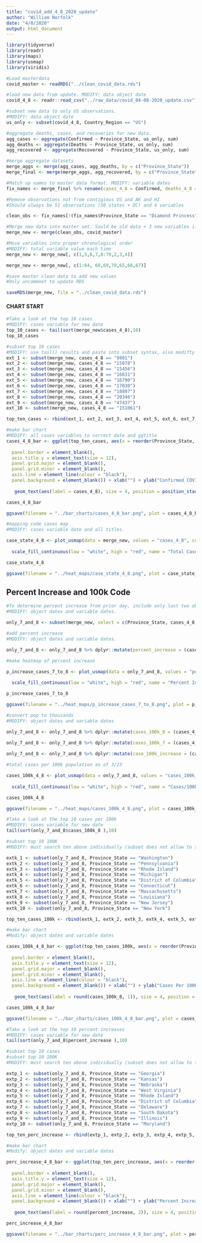 ```yaml
---
title: "covid_add_4_8_2020_update"
author: "William Norfolk"
date: "4/8/2020"
output: html_document
---
```


```r
library(tidyverse)
library(readr)
library(maps)
library(usmap)
library(viridis)
```

```r
#Load masterdata
covid_master <- readRDS("../clean_covid_data.rds")
```


```r
#load new data from update. MODIFY: data object date
covid_4_8 <- readr::read_csv("../raw_data/covid_04-08-2020_update.csv")
```

```r
#subset new data to only US observations. 
#MODIFY: data object date
us_only <- subset(covid_4_8, Country_Region == "US")
```

```r
#aggregate deaths, cases, and recoveries for new data. 
agg_cases <- aggregate(Confirmed ~ Province_State, us_only, sum)
agg_deaths <- aggregate(Deaths ~ Province_State, us_only, sum)
agg_recovered <- aggregate(Recovered ~ Province_State, us_only, sum)
```

```r
#merge aggregate datasets
merge_aggs <- merge(agg_cases, agg_deaths, by = c("Province_State"))
merge_final <- merge(merge_aggs, agg_recovered, by = c("Province_State"))
```

```r
#Match up names to master data format. MODIFY: variable dates
fix_names <- merge_final %>% rename(cases_4_8 = Confirmed, deaths_4_8 = Deaths, recov_4_8 = Recovered)
```

```r
#Remove observations not from contigious US and AK and HI
#Should always be 51 observations (50 states + DC) and 4 variables

clean_obs <- fix_names[!(fix_names$Province_State == "Diamond Princess" | fix_names$Province_State == "Grand Princess" | fix_names$Province_State == "Guam" | fix_names$Province_State == "Puerto Rico" | fix_names$Province_State == "United States Virgin Islands" | fix_names$Province_State == "US" | fix_names$Province_State == "American Samoa" | fix_names$Province_State == "Northern Mariana Islands" | fix_names$Province_State == "Virgin Islands" | fix_names$Province_State == "Wuhan Evacuee" | fix_names$Province_State == "Recovered"),]
```

```r
#Merge new data into master set. Sould be old data + 3 new variables if successful
merge_new <- merge(clean_obs, covid_master)
```

```r
#Move variables into proper chronological order
#MODIFY: total variable value each time
merge_new <- merge_new[, c(1,5,6,7,8:70,2,3,4)]
```

```r
merge_new <- merge_new[, c(1:64, 68,69,70,65,66,67)]
```


```r
#save master clean data to add new values
#Only uncommnet to update RDS

saveRDS(merge_new, file = "../clean_covid_data.rds")
```

#### CHART START

```r
#Take a look at the top 10 cases
#MODIFY: cases variable for new date
top_10_cases <- tail(sort(merge_new$cases_4_8),10)
top_10_cases
```

```r
#subset top 10 cases
#MODIFY: use tail() results and paste into subset syntax, also modifty cases date value
ext_1 <- subset(merge_new, cases_4_8 == "9901")
ext_2 <- subset(merge_new, cases_4_8 == "15078")
ext_3 <- subset(merge_new, cases_4_8 == "15456")
ext_4 <- subset(merge_new, cases_4_8 == "16631")
ext_5 <- subset(merge_new, cases_4_8 == "16790")
ext_6 <- subset(merge_new, cases_4_8 == "17030")
ext_7 <- subset(merge_new, cases_4_8 == "18897")
ext_8 <- subset(merge_new, cases_4_8 == "20346")
ext_9 <- subset(merge_new, cases_4_8 == "47437")
ext_10 <- subset(merge_new, cases_4_8 == "151061")

top_ten_cases <- rbind(ext_1, ext_2, ext_3, ext_4, ext_5, ext_6, ext_7, ext_8, ext_9, ext_10)
```

```r
#make bar chart
#MODIFY: all cases variables to correct date and ggtitle
cases_4_8_bar <- ggplot(top_ten_cases, aes(x = reorder(Province_State, -cases_4_8), cases_4_8)) + geom_bar(aes(fill = reorder(Province_State, -cases_4_8)),stat = "identity") + theme(axis.text.x = element_text(angle = 45, hjust = 1),
                                                                                                   legend.position = "none",                                                                        axis.text=element_text(size=12),
  panel.border = element_blank(), 
  axis.title.y = element_text(size = 12),
  panel.grid.major = element_blank(),
  panel.grid.minor = element_blank(),
  axis.line = element_line(colour = "black"),
  panel.background = element_blank()) + xlab("") + ylab("Confirmed COVID-19 Cases") + ggtitle("Top Ten Confirmed COVID-19 Cases by State 4/8/2020") +
  
   geom_text(aes(label = cases_4_8), size = 4, position = position_stack(vjust = 0.8))

cases_4_8_bar 
```

```r
ggsave(filename = "../bar_charts/cases_4_8_bar.png", plot = cases_4_8_bar)
```

```r
#mapping code cases map
#MODIFY: cases variable date and all titles.

case_state_4_8 <- plot_usmap(data = merge_new, values = "cases_4_8", color = "black") + 
  
  scale_fill_continuous(low = "white", high = "red", name = "Total Cases", label = scales::comma) + theme(legend.position = "right", plot.title = element_text(color = "black", size = 15, face = "bold"), plot.subtitle = element_text(color = "black", size = 10, face = "italic")) + labs(title = "COVID-19 Confirmed Cases by State", subtitle = "Data as of: 4/8/2020")

case_state_4_8
```

```r
ggsave(filename = "../heat_maps/case_state_4_8.png", plot = case_state_4_8)
```

## Percent Increase and 100k Code

```r
#To determine percent increase from prior day, include only last two observations
#MODIFY: object dates and variable dates.

only_7_and_8 <- subset(merge_new, select = c(Province_State, cases_4_8, cases_4_7, fips, total_pop))
```




```r
#add percent increase
#MODIFY: object dates and variable dates.

only_7_and_8 <- only_7_and_8 %>% dplyr::mutate(percent_increase = (cases_4_8 - cases_4_7) / cases_4_7 * 100)
```

```r
#make heatmap of percent increase

p_increase_cases_7_to_8 <- plot_usmap(data = only_7_and_8, values = "percent_increase", color = "black") + 
  
  scale_fill_continuous(low = "white", high = "red", name = "Percent Increase", label = scales::comma) + theme(legend.position = "right", plot.title = element_text(color = "black", size = 15, face = "bold"), plot.subtitle = element_text(color = "black", size = 10, face = "italic")) + labs(title = "Percent Increase of Confirmed COVID-19 Cases by State", subtitle = "From: 4/7/2020-4/8/2020")

p_increase_cases_7_to_8
```

```r
ggsave(filename = "../heat_maps/p_increase_cases_7_to_8.png", plot = p_increase_cases_7_to_8)
```

```r
#convert pop to thousands
#MODIFY: object dates and variable dates

only_7_and_8 <- only_7_and_8 %>% dplyr::mutate(cases_100k_8 = (cases_4_8 / total_pop) *100000)
  
only_7_and_8 <- only_7_and_8 %>% dplyr::mutate(cases_100k_7 = (cases_4_7 / total_pop) * 100000)

only_7_and_8 <- only_7_and_8 %>% dplyr::mutate(case_100k_increase = (cases_100k_8 - cases_100k_7) / cases_100k_7 *100)

```

```r
#total cases per 100k population as of 3/23

cases_100k_4_8 <- plot_usmap(data = only_7_and_8, values = "cases_100k_8", color = "black") + 
  
  scale_fill_continuous(low = "white", high = "red", name = "Cases/100k Population", label = scales::comma) + theme(legend.position = "right", plot.title = element_text(color = "black", size = 15, face = "bold"), plot.subtitle = element_text(color = "black", size = 10, face = "italic")) + labs(title = "COVID-19 Confirmed Cases Per 100K Individuals by State", subtitle = "Data as of: 4/8/2020")

cases_100k_4_8
```

```r
ggsave(filename = "../heat_maps/cases_100k_4_8.png", plot = cases_100k_4_8)
```

```r
#Take a look at the top 10 cases per 100k
#MODIFY: cases variable for new date
tail(sort(only_7_and_8$cases_100k_8 ),10)
```


```r
#subset top 10 100K
#MODIFY: must search ten above individually (subset does not allow to select by these values for some reason...) and past the states in the code below.Also modify variable and object date names.

extk_1 <- subset(only_7_and_8, Province_State == "Washington")
extk_2 <- subset(only_7_and_8, Province_State == "Pennsylvania")
extk_3 <- subset(only_7_and_8, Province_State == "Rhode Island")
extk_4 <- subset(only_7_and_8, Province_State == "Michigan")
extk_5 <- subset(only_7_and_8, Province_State == "District of Columbia")
extk_6 <- subset(only_7_and_8, Province_State == "Connecticut")
extk_7 <- subset(only_7_and_8, Province_State == "Massachusetts")
extk_8 <- subset(only_7_and_8, Province_State == "Louisiana")
extk_9 <- subset(only_7_and_8, Province_State == "New Jersey")
extk_10 <- subset(only_7_and_8, Province_State == "New York")

top_ten_cases_100k <- rbind(extk_1, extk_2, extk_3, extk_4, extk_5, extk_6, extk_7, extk_8, extk_9, extk_10)
```

```r
#make bar chart
#Modify: object dates and variable dates

cases_100k_4_8_bar <- ggplot(top_ten_cases_100k, aes(x = reorder(Province_State, -cases_100k_8), cases_100k_8)) + geom_bar(aes(fill = reorder(Province_State, -cases_100k_8)), stat = "identity") + theme(axis.text.x = element_text(angle = 45, hjust = 1),
                                                                                                   legend.position = "none",                                                                        axis.text=element_text(size=12),
  panel.border = element_blank(),   
  axis.title.y = element_text(size = 12),
  panel.grid.major = element_blank(),
  panel.grid.minor = element_blank(),
  axis.line = element_line(colour = "black"),
  panel.background = element_blank()) + xlab("") + ylab("Cases Per 100K Individuals") + ggtitle("Top Ten COVID-19 Confirmed Cases Per 100K Individuals by State 4/8/2020") +
  
   geom_text(aes(label = round(cases_100k_8, 1)), size = 4, position = position_stack(vjust = 0.8))

cases_100k_4_8_bar
```

```r
ggsave(filename = "../bar_charts/cases_100k_4_8_bar.png", plot = cases_100k_4_8_bar)
```

```r
#Take a look at the top 10 percent increases
#MODIFY: cases variable for new date
tail(sort(only_7_and_8$percent_increase ),10)
```

```r
#subset top 10 cases
#subset top 10 100K
#MODIFY: must search ten above individually (subset does not allow to select by these values for some reason...) and past the states in the code below.Also modify variable and object date names.

extp_1 <- subset(only_7_and_8, Province_State == "Georgia")
extp_2 <- subset(only_7_and_8, Province_State == "Kansas")
extp_3 <- subset(only_7_and_8, Province_State == "Nebraska")
extp_4 <- subset(only_7_and_8, Province_State == "West Virginia")
extp_5 <- subset(only_7_and_8, Province_State == "Rhode Island")
extp_6 <- subset(only_7_and_8, Province_State == "District of Columbia")
extp_7 <- subset(only_7_and_8, Province_State == "Delaware")
extp_8 <- subset(only_7_and_8, Province_State == "South Dakota")
extp_9 <- subset(only_7_and_8, Province_State == "Illinois")
extp_10 <- subset(only_7_and_8, Province_State == "Maryland")

top_ten_perc_increase <- rbind(extp_1, extp_2, extp_3, extp_4, extp_5, extp_6, extp_7, extp_8, extp_9, extp_10)
```

```r
#make bar chart
#Modify: object dates and variable dates

perc_increase_4_8_bar <- ggplot(top_ten_perc_increase, aes(x = reorder(Province_State, -percent_increase), percent_increase)) + geom_bar(aes(fill = reorder(Province_State, -percent_increase)), stat = "identity") + theme(axis.text.x = element_text(angle = 45, hjust = 1),
                                                                                                   legend.position = "none",                                                                        axis.text=element_text(size=12),
  panel.border = element_blank(),   
  axis.title.y = element_text(size = 12),
  panel.grid.major = element_blank(),
  panel.grid.minor = element_blank(),
  axis.line = element_line(colour = "black"),
  panel.background = element_blank()) + xlab("") + ylab("Percent Increase") + ggtitle("COVID-19: Top Ten Percent Increase by State from 4/7/20-4/8/20") +
  
   geom_text(aes(label = round(percent_increase, 2)), size = 4, position = position_stack(vjust = 0.8))

perc_increase_4_8_bar
```

```r
ggsave(filename = "../bar_charts/perc_increase_4_8_bar.png", plot = perc_increase_4_8_bar)
```